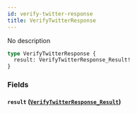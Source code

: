```yaml
---
id: verify-twitter-response
title: VerifyTwitterResponse
---
```



No description

```graphql
type VerifyTwitterResponse {
  result: VerifyTwitterResponse_Result!
}
```


### Fields

#### `result` ([`VerifyTwitterResponse_Result`](/cyberconnect-api/reference/enums/verify-twitter-response-result))







